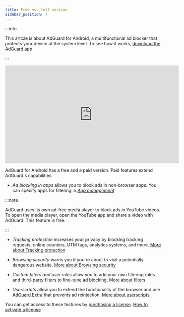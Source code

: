 ```yaml
---
title: Free vs. full version
sidebar_position: 7
---
```


:::info

This article is about AdGuard for Android, a multifunctional ad blocker that protects your device at the system level. To see how it works, [download the AdGuard app](https://agrd.io/download-kb-adblock)

:::

<iframe width="560" height="315" src="https://www.youtube-nocookie.com/embed/xNOeHpZgjFo" title="YouTube video player" frameborder="0" allow="accelerometer; autoplay; clipboard-write; encrypted-media; gyroscope; picture-in-picture" allowfullscreen></iframe>

AdGuard for Android has a free and a paid version. Paid features extend AdGuard's capabilities:

- *Ad blocking in apps* allows you to block ads in non-browser apps. You can specify apps for filtering in [*App management*](/adguard-for-android/features/app-management)

:::note

AdGuard uses its own ad-free media player to block ads in YouTube videos. To open the media player, open the YouTube app and share a video with AdGuard. This feature is free.

:::

- *Tracking protection* increases your privacy by blocking tracking requests, online counters, UTM tags, analytics systems, and more. [More about Tracking protection](/adguard-for-android/features/protection/tracking-protection)

- *Browsing security* warns you if you're about to visit a potentially dangerous website. [More about Browsing security](/adguard-for-android/features/protection/browsing-security)

- *Custom filters and user rules* allow you to add your own filtering rules and third-party filters to fine-tune ad blocking. [More about filters](/adguard-for-android/features/settings#filters)

- *Userscripts* allow you to extend the functionality of the browser and use [AdGuard Extra](/adguard-for-android/features/settings#adguard-extra) that prevents ad reinjection. [More about userscripts](/adguard-for-android/features/settings#userscripts)

You can get access to these features by [purchasing a license](https://adguard.com/license.html). [How to activate a license](/general/license/activation/#activating-adguard-for-android)
